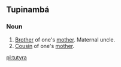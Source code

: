 ==Tupinambá==

===Noun===
{{head|tpn|noun|plural|tutyras}}

# [[brother|Brother]] of one's [[mother]]. Maternal uncle.
# [[cousin|Cousin]] of one's [[mother]].

[[pl:tutyra]]